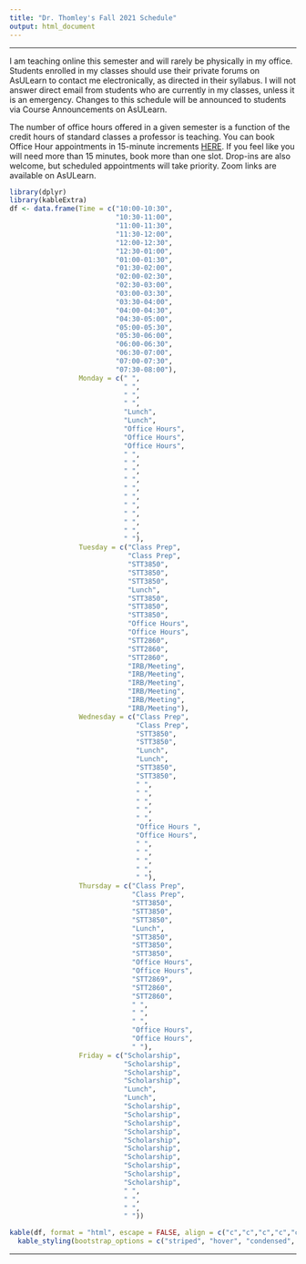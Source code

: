 ```yaml
---
title: "Dr. Thomley's Fall 2021 Schedule"
output: html_document
---
```


<hr>

I am teaching online this semester and will rarely be physically in my office. Students enrolled in my classes should use their private forums on AsULearn to contact me electronically, as directed in their syllabus. I will not answer direct email from students who are currently in my classes, unless it is an emergency. Changes to this schedule will be announced to students via Course Announcements on AsULearn.

The number of office hours offered in a given semester is a function of the credit hours of standard classes a professor is teaching. You can book Office Hour appointments in 15-minute increments [HERE](https://calendar.google.com/calendar/selfsched?sstoken=UU0zQUk4blgtNW44fGRlZmF1bHR8Y2EyZDZmYTMxNmZjMWEwMjdiMzE0ZjQ1MmEwNDFjMmE). If you feel like you will need more than 15 minutes, book more than one slot. Drop-ins are also welcome, but scheduled appointments will take priority. Zoom links are available on AsULearn.

```r
library(dplyr)
library(kableExtra)
df <- data.frame(Time = c("10:00-10:30",
                          "10:30-11:00",
                          "11:00-11:30",                          
                          "11:30-12:00",                          
                          "12:00-12:30",                          
                          "12:30-01:00",                          
                          "01:00-01:30",                          
                          "01:30-02:00",                          
                          "02:00-02:30",                          
                          "02:30-03:00",                          
                          "03:00-03:30",                          
                          "03:30-04:00",                          
                          "04:00-04:30",                          
                          "04:30-05:00",                          
                          "05:00-05:30",
                          "05:30-06:00",
                          "06:00-06:30",
                          "06:30-07:00",
                          "07:00-07:30",
                          "07:30-08:00"),
                 Monday = c(" ",
                            " ",
                            " ",                          
                            " ",                          
                            "Lunch",                          
                            "Lunch",                          
                            "Office Hours",                          
                            "Office Hours",                          
                            "Office Hours",                          
                            " ",                          
                            " ",                          
                            " ",                          
                            " ",                          
                            " ",                          
                            " ",
                            " ",
                            " ",
                            " ",
                            " ",
                            " "), 
                 Tuesday = c("Class Prep",
                             "Class Prep",
                             "STT3850",                          
                             "STT3850",                          
                             "STT3850",                          
                             "Lunch",                          
                             "STT3850",                          
                             "STT3850",                          
                             "STT3850",                          
                             "Office Hours",                          
                             "Office Hours",                          
                             "STT2860",                          
                             "STT2860",                          
                             "STT2860",                          
                             "IRB/Meeting",
                             "IRB/Meeting",
                             "IRB/Meeting",
                             "IRB/Meeting",
                             "IRB/Meeting",
                             "IRB/Meeting"),  
                 Wednesday = c("Class Prep",
                               "Class Prep",
                               "STT3850",                          
                               "STT3850",                          
                               "Lunch",                          
                               "Lunch",                          
                               "STT3850",                          
                               "STT3850",                          
                               " ",                          
                               " ",                          
                               " ",                          
                               " ",                          
                               " ",                          
                               "Office Hours ",                          
                               "Office Hours",
                               " ",
                               " ",
                               " ",
                               " ",
                               " "),
                 Thursday = c("Class Prep",
                              "Class Prep",
                              "STT3850",                          
                              "STT3850",                          
                              "STT3850",                          
                              "Lunch",                          
                              "STT3850",                          
                              "STT3850",                          
                              "STT3850",                          
                              "Office Hours",                          
                              "Office Hours",                          
                              "STT2869",                          
                              "STT2860",                          
                              "STT2860",                          
                              " ",
                              " ",
                              " ",
                              "Office Hours",
                              "Office Hours",
                              " "), 
                 Friday = c("Scholarship",
                            "Scholarship",
                            "Scholarship",
                            "Scholarship",
                            "Lunch",
                            "Lunch",
                            "Scholarship",                         
                            "Scholarship",
                            "Scholarship",
                            "Scholarship",
                            "Scholarship",                          
                            "Scholarship",
                            "Scholarship",
                            "Scholarship",
                            "Scholarship",
                            "Scholarship",
                            " ",
                            " ",
                            " ",
                            " "))

kable(df, format = "html", escape = FALSE, align = c("c","c","c","c","c","c")) %>%
  kable_styling(bootstrap_options = c("striped", "hover", "condensed", "responsive"))
```

<hr>
